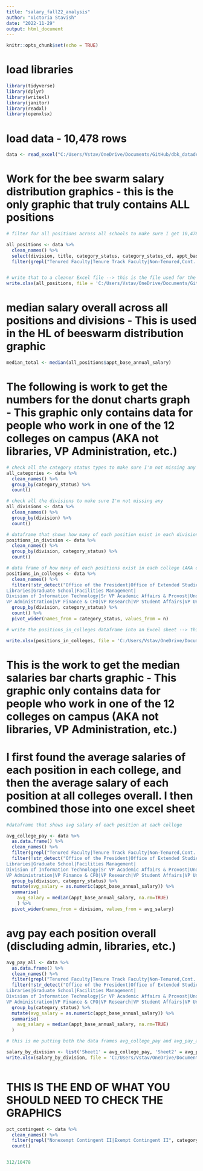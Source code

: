 ```yaml
---
title: "salary_fall22_analysis"
author: "Victoria Stavish"
date: "2022-11-29"
output: html_document
---
```


```r
knitr::opts_chunk$set(echo = TRUE)
```

# load libraries

```r

library(tidyverse)
library(dplyr)
library(writexl)
library(janitor)
library(readxl)
library(openxlsx)

```

# load data - 10,478 rows

```r

data <- read_excel("C:/Users/Vstav/OneDrive/Documents/GitHub/dbk_datadesk/fall22_salary_review/salary_2022.xlsx")

```

# Work for the bee swarm salary distribution graphics - this is the only graphic that truly contains ALL positions

```r

# filter for all positions across all schools to make sure I get 10,478 again

all_positions <- data %>%
  clean_names() %>%
  select(division, title, category_status, category_status_cd, appt_base_annual_salary, primary_name) %>%
  filter(grepl("Tenured Faculty|Tenure Track Faculty|Non-Tenured,Cont. Contr. Faculty|Non-Tenured, Term. Contr. Faculty|Non-Tenured, Non-Regular Faculty|Exempt Regular|Nonexempt Regular|Nonexempt Contingent II|Exempt Contingent II", category_status))


# write that to a cleaner Excel file --> this is the file used for the beeswarm salary distribution graphic
write.xlsx(all_positions, file = 'C:/Users/Vstav/OneDrive/Documents/GitHub/dbk_datadesk/fall22_salary_review/salary_data.xlsx')

```

# median salary overall across all positions and divisions - This is used in the HL of beeswarm distribution graphic
```r

median_total <- median(all_positions$appt_base_annual_salary)

```

# The following is work to get the numbers for the donut charts graph - This graphic only contains data for people who work in one of the 12 colleges on campus (AKA not libraries, VP Administration, etc.)

```r
# check all the category status types to make sure I'm not missing any
all_categories <- data %>%
  clean_names() %>%
  group_by(category_status) %>%
  count()

# check all the divisions to make sure I'm not missing any
all_divisions <- data %>%
  clean_names() %>%
  group_by(division) %>%
  count()

# dataframe that shows how many of each position exist in each division
positions_in_division <- data %>%
  clean_names() %>%
  group_by(division, category_status) %>%
  count()

# data frame of how many of each positions exist in each college (AKA disclude anything that isn't one of the 12 colleges at this university)
positions_in_colleges <- data %>%
  clean_names() %>%
  filter(!str_detect("Office of the President|Office of Extended Studies|
Libraries|Graduate School|Facilities Management|
Division of Information Technology|Sr VP Academic Affairs & Provost|Undergraduate Studies|Universities at Shady Grove|
VP Administration|VP Finance & CFO|VP Research|VP Student Affairs|VP University Relations", division)) %>%
  group_by(division, category_status) %>%
  count() %>%
  pivot_wider(names_from = category_status, values_from = n)

# write the positions_in_colleges dataframe into an Excel sheet --> this is the Excel sheet used for the donut chart graphic

write.xlsx(positions_in_colleges, file = 'C:/Users/Vstav/OneDrive/Documents/GitHub/dbk_datadesk/fall22_salary_review/position_counts.xlsx')

```
# This is the work to get the median salaries bar charts graphic - This graphic only contains data for people who work in one of the 12 colleges on campus (AKA not libraries, VP Administration, etc.)

# I first found the average salaries of each position in each college, and then the average salary of each position at all colleges overall. I then combined those into one excel sheet

```r

#dataframe that shows avg salary of each position at each college

avg_college_pay <- data %>%
  as.data.frame() %>%
  clean_names() %>%
  filter(grepl("Tenured Faculty|Tenure Track Faculty|Non-Tenured,Cont. Contr. Faculty|Non-Tenured, Term. Contr. Faculty|Non-Tenured, Non-Regular Faculty|Exempt Regular|Nonexempt Regular|Nonexempt Contingent II|Exempt Contingent II", category_status)) %>%
  filter(!str_detect("Office of the President|Office of Extended Studies|
Libraries|Graduate School|Facilities Management|
Division of Information Technology|Sr VP Academic Affairs & Provost|Undergraduate Studies|Universities at Shady Grove|
VP Administration|VP Finance & CFO|VP Research|VP Student Affairs|VP University Relations", division)) %>%
  group_by(division, category_status) %>%
  mutate(avg_salary = as.numeric(appt_base_annual_salary)) %>%
  summarise(
    avg_salary = median(appt_base_annual_salary, na.rm=TRUE)
    ) %>%
  pivot_wider(names_from = division, values_from = avg_salary)


```
# avg pay each position overall (discluding admin, libraries, etc.)
```r

avg_pay_all <- data %>%
  as.data.frame() %>%
  clean_names() %>%
  filter(grepl("Tenured Faculty|Tenure Track Faculty|Non-Tenured,Cont. Contr. Faculty|Non-Tenured, Term. Contr. Faculty|Non-Tenured, Non-Regular Faculty|Exempt Regular|Nonexempt Regular|Nonexempt Contingent II|Exempt Contingent II", category_status)) %>%
  filter(!str_detect("Office of the President|Office of Extended Studies|
Libraries|Graduate School|Facilities Management|
Division of Information Technology|Sr VP Academic Affairs & Provost|Undergraduate Studies|Universities at Shady Grove|
VP Administration|VP Finance & CFO|VP Research|VP Student Affairs|VP University Relations", division)) %>%
  group_by(category_status) %>%
  mutate(avg_salary = as.numeric(appt_base_annual_salary)) %>%
  summarise(
    avg_salary = median(appt_base_annual_salary, na.rm=TRUE)
  )

# this is me putting both the data frames avg_college_pay and avg_pay_all into an excel sheet. Sheet 1 has all avg salaries by position and college. Sheet 2 has avg salaries by position overall across all 12 colleges. To put this into Flourish, I just copy and pasted the data from Sheet 2 into Sheet 1 to add an 'all' column.

salary_by_division <- list('Sheet1' = avg_college_pay, 'Sheet2' = avg_pay_all)
write.xlsx(salary_by_division, file = 'C:/Users/Vstav/OneDrive/Documents/GitHub/dbk_datadesk/fall22_salary_review/salary_by_division.xlsx')



```

# THIS IS THE END OF WHAT YOU SHOULD NEED TO CHECK THE GRAPHICS

```r


pct_contingent <- data %>%
  clean_names() %>%
  filter(grepl("Nonexempt Contingent II|Exempt Contingent II", category_status)) %>%
  count()


312/10478
  

  

```
